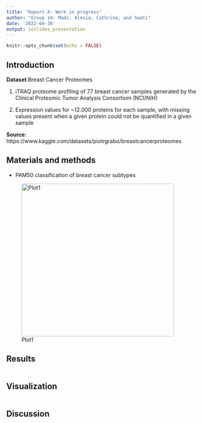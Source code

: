 ```yaml
---
title: "Report A: Work in progress"
author: "Group 14: Mads, Alesia, Cathrine, and Swati"
date: '2022-04-30'
output: ioslides_presentation
---
```


```r
knitr::opts_chunk$set(echo = FALSE)
```

## Introduction

**Dataset**:Breast Cancer Proteomes 

1. iTRAQ proteome profiling of 77 breast cancer samples generated by the Clinical Proteomic Tumor Analysis Consortium (NCI/NIH)

2. Expression values for ~12.000 proteins for each sample, with missing values present when a given protein could not be quantified in a given sample

**Source**: https://www.kaggle.com/datasets/piotrgrabo/breastcancerproteomes

## Materials and methods

- PAM50 classification of breast cancer subtypes

![Plot1](../results/boxPlotPAM50.png){width=500px, height=400px}

## Results

```r

```

## Visualization

```r

```

## Discussion
```r

```




